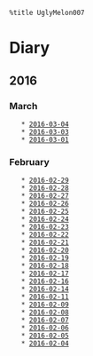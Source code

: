  %title UglyMelon007
= Diary =

== 2016 ==

=== March ===
    * [[2016-03-04]]
    * [[2016-03-03]]
    * [[2016-03-01]]

=== February ===
    * [[2016-02-29]]
    * [[2016-02-28]]
    * [[2016-02-27]]
    * [[2016-02-26]]
    * [[2016-02-25]]
    * [[2016-02-24]]
    * [[2016-02-23]]
    * [[2016-02-22]]
    * [[2016-02-21]]
    * [[2016-02-20]]
    * [[2016-02-19]]
    * [[2016-02-18]]
    * [[2016-02-17]]
    * [[2016-02-16]]
    * [[2016-02-14]]
    * [[2016-02-11]]
    * [[2016-02-09]]
    * [[2016-02-08]]
    * [[2016-02-07]]
    * [[2016-02-06]]
    * [[2016-02-05]]
    * [[2016-02-04]]

